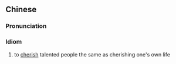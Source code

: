 {{also|爱才如命}}
==Chinese==
{{zh-forms|s=爱才如命|type=211|lit=to cherish talented people as life}}

===Pronunciation===
{{zh-pron
|m=àicáirúmìng
|c=oi3 coi4 jyu4 ming6
|cat=id
}}

===Idiom===
{{zh-idiom}}

# to [[cherish]] talented people the same as cherishing one's own life